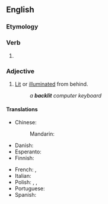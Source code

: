 ==English==

===Etymology===
{{compound|en|back|lit}}

===Verb===
{{head|en|verb form}}

# {{en-past of|backlight}}

===Adjective===
{{en-adj}}

# [[lit|Lit]] or [[illuminated]] from behind.
#: ''a '''backlit''' computer keyboard''

====Translations====
{{trans-top|illuminated from behind}}
* Chinese:
*: Mandarin: {{t|cmn|[[背光]][[的]]|tr=bèiguāng de}}
* Danish: {{t-needed|da}}
* Esperanto: {{t-needed|eo}}
* Finnish: {{t|fi|taustavalaistu}}
{{trans-mid}}
* French: {{t+|fr|rétro-éclairé}}, {{t|fr|éclairé par derrière}}
* Italian: {{t|it|illuminato dal di dietro}}
* Polish: {{t|pl|podświetlany|m}}, {{t|pl|podświetlana|f}}, {{t|pl|podświetlane|n}}
* Portuguese: {{t|pt|retroiluminado}}
* Spanish: {{t+|es|retroiluminado}}
{{trans-bottom}}